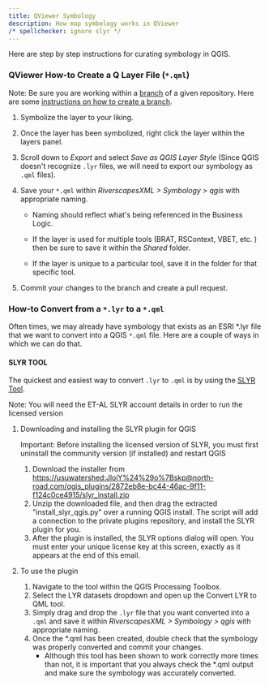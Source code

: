 ```yaml
---
title: QViewer Symbology
description: How map symbology works in QViewer
/* spellchecker: ignore slyr */
---
```


Here are step by step instructions for curating symbology in QGIS.

### QViewer How-to Create a Q Layer File (`*.qml`)

Note: Be sure you are working within a [branch](https://thenewstack.io/dont-mess-with-the-master-working-with-branches-in-git-and-github/) of a given repository. Here are some [instructions on how to create a branch](https://docs.github.com/en/github/collaborating-with-pull-requests/proposing-changes-to-your-work-with-pull-requests/creating-and-deleting-branches-within-your-repository).

1. Symbolize the layer to your liking.

2. Once the layer has been symbolized, right click the layer within the layers panel.

3. Scroll down to *Export* and select *Save as QGIS Layer Style* (Since QGIS doesn't recognize `.lyr` files, we will need to export our symbology as `.qml` files).

4. Save your `*.qml` within *RiverscapesXML > Symbology > qgis*  with appropriate naming.

   - Naming should reflect what's being referenced in the Business Logic.

   - If the layer is used for multiple tools (BRAT, RSContext, VBET, etc. ) then be sure to save it within the *Shared* folder.
   - If the layer is unique to a particular tool, save it in the folder for that specific tool.

5. Commit your changes to the branch and create a pull request.

<YouTubeEmbed videoId="cbAsvdh7_Ws"/>

### How-to Convert from  a `*.lyr` to  a `*.qml`

Often times, we may already have symbology that exists as an ESRI *.lyr file that we want to convert into a QGIS `*.qml` file. Here are a couple of ways in which we can do that.

#### SLYR TOOL

The quickest and easiest way to convert `.lyr` to `.qml` is by using the [SLYR Tool](https://north-road.com/slyr/).

Note: You will need the ET-AL SLYR account details in order to run the licensed version

1. Downloading and installing the SLYR plugin for QGIS

   Important: Before installing the licensed version of SLYR, you must first uninstall the community version (if installed) and restart QGIS

   1. Download the installer from [https://usuwatershed:JloiY%24%29o%7Bskp@north-road.com/qgis_plugins/2872eb8e-bc44-46ac-9f11-f124c0ce4915/slyr_install.zip](https://usuwatershed:JloiY%24%29o%7Bskp@north-road.com/qgis_plugins/2872eb8e-bc44-46ac-9f11-f124c0ce4915/slyr_install.zip)
   2. Unzip the downloaded file, and then drag the extracted "install_slyr_qgis.py" over a running QGIS install. The script will add a connection to the private plugins repository, and install the SLYR plugin for you.
   3. After the plugin is installed, the SLYR options dialog will open. You must enter your unique license key at this screen, exactly as it appears at the end of this email.

2. To use the plugin

   1. Navigate to the tool within the QGIS Processing Toolbox.
   2. Select the LYR datasets dropdown and open up the Convert LYR to QML tool.
   3. Simply drag and drop the `.lyr` file that you want converted into a `.qml` and save it within *RiverscapesXML > Symbology > qgis*  with appropriate naming.
   4. Once the *.qml has been created, double check that the symbology was properly converted and commit your changes.
      - Although this tool has been shown to work correctly more times than not, it is important that you always check the *.qml output and make sure the symbology was accurately converted.

<YouTubeEmbed videoId="lxYP79fkAQY"/>

